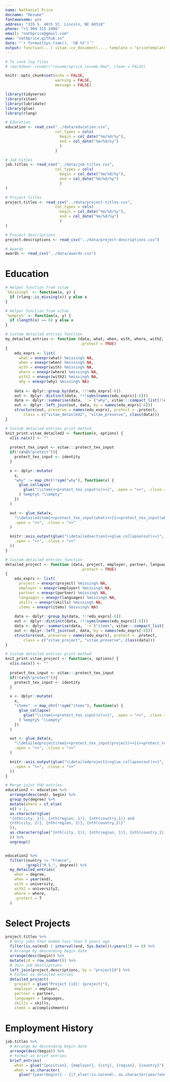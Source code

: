 ```yaml
---
name: Nathaniel Price
docname: "Resume"
fontawesome: yes
address: "335 S. 46th St. Lincoln, NE 68510"
phone: "+1 904 315 2486"
email: "natbprice@gmail.com"
www: "natbprice.github.io"
date: "`r format(Sys.time(), '%B %Y')`"
output: function(...) vitae::cv_document(..., template = "pricetemplate.tex", citation_package = "biblatex")
---
```


```r
# To save log files
# rmarkdown::render("resume/nprice_resume.Rmd", clean = FALSE)

knitr::opts_chunk$set(echo = FALSE, 
                      warning = FALSE, 
                      message = FALSE)

library(tidyverse)
library(vitae)
library(lubridate)
library(glue)
library(rlang)
```

```r

# Education
education <- read_csv("../data/education.csv",
                      col_types = cols(
                        begin = col_date("%m/%d/%y"),
                        end = col_date("%m/%d/%y")
                        )
                      )

# Job titles
job.titles <- read_csv("../data/job-titles.csv",
                      col_types = cols(
                        begin = col_date("%m/%d/%y"),
                        end = col_date("%m/%d/%y")
                        )
)

# Project titles
project.titles <- read_csv("../data/project-titles.csv",
                      col_types = cols(
                        begin = col_date("%m/%d/%y"),
                        end = col_date("%m/%d/%y")
                        )
)

# Project descriptions
project.descriptions <- read_csv("../data/project-descriptions.csv")

# Awards
awards <- read_csv("../data/awards.csv")

```

# Education
```r

# Helper function from vitae
`%missing%` <- function(x, y) {
  if (rlang::is_missing(x)) y else x
}

# Helper function from vitae
`%empty%` <- function(x, y) {
  if (length(x) == 0) y else x
}

# Custom detailed entries function
my_detailed_entries <- function (data, what, when, with, where, with2, why, 
                                 .protect = TRUE) 
{
    edu_exprs <- list(
      what = enexpr(what) %missing% NA, 
      when = enexpr(when) %missing% NA,
      with = enexpr(with) %missing% NA, 
      where = enexpr(where) %missing% NA,
      with2 = enexpr(with2) %missing% NA, 
      why = enexpr(why) %missing% NA)
    
    data <- dplyr::group_by(data, !!!edu_exprs[-6])
    out <- dplyr::distinct(data, !!!syms(names(edu_exprs)[-6]))
    data <- dplyr::summarise(data, `:=`("why", vitae:::compact_list(!!edu_exprs[["why"]])))
    out <- dplyr::left_join(out, data, by = names(edu_exprs[-6]))
    structure(out, preserve = names(edu_exprs), protect = .protect, 
        class = c("vitae_detailed2", "vitae_preserve", class(data)))
}

# Custom detailed entries print method
knit_print.vitae_detailed2 <- function(x, options) {
  x[is.na(x)] <- ""
  
  protect_tex_input <- vitae:::protect_tex_input
  if(!(x%@%"protect")){
    protect_tex_input <- identity
  }

  x <- dplyr::mutate(
    x,
    "why" := map_chr(!!sym("why"), function(x) {
      glue_collapse(
        glue("\\item{<<protect_tex_input(x)>>}", .open = "<<", .close = ">>")
      ) %empty% "\\empty"
    })
  )

  out <- glue_data(x,
    "\\detaileditem{<<protect_tex_input(what)>>}{<<protect_tex_input(when)>>}{<<protect_tex_input(with)>>}{<<protect_tex_input(where)>>}{<<protect_tex_input(with2)>>}{<<why>>}",
    .open = "<<", .close = ">>"
  )

  knitr::asis_output(glue("\\detailedsection{<<glue_collapse(out)>>}",
    .open = "<<", .close = ">>"
  ))
}
```

```r
# Custom detailed entries function
detailed_project <- function (data, project, employer, partner, languages, skills, items, 
                                 .protect = TRUE) 
{
    edu_exprs <- list(
      project = enexpr(project) %missing% NA, 
      employer = enexpr(employer) %missing% NA,
      partner = enexpr(partner) %missing% NA, 
      languages = enexpr(languages) %missing% NA,
      skills = enexpr(skills) %missing% NA, 
      items = enexpr(items) %missing% NA)
    
    data <- dplyr::group_by(data, !!!edu_exprs[-6])
    out <- dplyr::distinct(data, !!!syms(names(edu_exprs)[-6]))
    data <- dplyr::summarise(data, `:=`("items", vitae:::compact_list(!!edu_exprs[["items"]])))
    out <- dplyr::left_join(out, data, by = names(edu_exprs[-6]))
    structure(out, preserve = names(edu_exprs), protect = .protect, 
        class = c("vitae_project", "vitae_preserve", class(data)))
}

# Custom detailed entries print method
knit_print.vitae_project <- function(x, options) {
  x[is.na(x)] <- ""
  
  protect_tex_input <- vitae:::protect_tex_input
  if(!(x%@%"protect")){
    protect_tex_input <- identity
  }

  x <- dplyr::mutate(
    x,
    "items" := map_chr(!!sym("items"), function(x) {
      glue_collapse(
        glue("\\item{<<protect_tex_input(x)>>}", .open = "<<", .close = ">>")
      ) %empty% "\\empty"
    })
  )

  out <- glue_data(x,
    "\\detailedprojectitem{<<protect_tex_input(project)>>}{<<protect_tex_input(employer)>>}{<<protect_tex_input(partner)>>}{<<protect_tex_input(languages)>>}{<<protect_tex_input(skills)>>}{<<items>>}",
    .open = "<<", .close = ">>"
  )

  knitr::asis_output(glue("\\detailedproject{<<glue_collapse(out)>>}",
    .open = "<<", .close = ">>"
  ))
}
```

```r

# Merge joint PhD entries
education2 <- education %>%
  arrange(desc(end), begin) %>%
  group_by(degree) %>%
  mutate(where = if_else(
  n() > 1,
  as.character(glue(
  "{nth(city, 1)}, {nth(region, 1)}, {nth(country,1)} and
  {nth(city, 2)}, {nth(region, 2)}, {nth(country,2)}"
  )),
  as.character(glue("{nth(city, 1)}, {nth(region, 1)}, {nth(country,1)}"))
  )) %>% 
  ungroup()


education2 %>%
  filter(country != "France",
         !grepl("M.S.", degree)) %>% 
  my_detailed_entries(
    what = degree,
    when = year(end),
    with = university,
    with2 = university2,
    where = where,
    .protect = T
  )
```

# Select Projects

```r
project.titles %>% 
  # Only jobs that ended less than 5 years ago
  filter(is.na(end) | interval(end, Sys.Date())/years(1) <= 8) %>%
  # Arrange by descending begin date
  arrange(desc(begin)) %>% 
  mutate(id = row_number()) %>% 
  # Join job descriptions
  left_join(project.descriptions, by = "projectId") %>% 
  # Format as detailed entries
  detailed_project(
    project = glue("Project {id}: {project}"),
    employer = employer,
    partner = partner,
    languages = languages,
    skills = skills,
    items = accomplishments)

```


# Employment History
```r
job.titles %>% 
  # Arrange by descending begin date
  arrange(desc(begin)) %>% 
  # Format as brief entries
  brief_entries(
    what = glue("{position}, {employer}, {city}, {region}, {country}"),
    when = as.character(
      glue("{year(begin)} - {if_else(!is.na(end), as.character(year(end)), 'present')}")))

```
